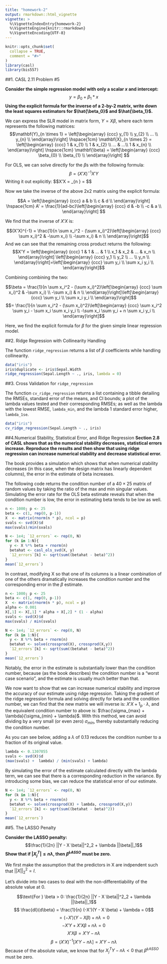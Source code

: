 ```yaml
---
title: "homework-2"
output: rmarkdown::html_vignette
vignette: >
  %\VignetteIndexEntry{homework-2}
  %\VignetteEngine{knitr::rmarkdown}
  %\VignetteEncoding{UTF-8}
---
```


```r
knitr::opts_chunk$set(
  collapse = TRUE,
  comment = "#>"
)
library(casl)
library(bis557)
```



##1. CASL 2.11 Problem #5

**Consider the simple regression model with only a scalar *x* and intercept:**
$$y = \beta_0 + \beta_1 * x$$
**Using the explicit formula for the inverse of a 2-by-2 matrix, write down the least squares estimators for $\hat{\beta_0}$ and $\hat{\beta_1}$.**

We can express the SLR model in matrix form, $Y = X\beta$, where each term represents the following matrices:
$$\mathbf{Y}_{n \times 1} = \left[\begin{array}
{ccc}
y_{1} \\
y_{2}  \\
...  \\
y_{n}  \\
\end{array}\right] \hspace{1cm}
\mathbf{X}_{n \times 2} = \left[\begin{array}
{ccc}
1 & x_{1} \\
1 & x_{2}  \\
...  & ...\\
1 & x_{n}  \\
\end{array}\right] \hspace{1cm}
\mathbf{\beta} = \left[\begin{array}
{ccc}
\beta_{0} \\
\beta_{1}  \\
\end{array}\right]
$$


For OLS, we can solve directly for the $\beta$s with the following formula:
$$\beta = (X'X)^{-1}X'Y$$
Writing it out explicitly:
$$X'X = \mathbf{X}_{n \times 2} = \left[\begin{array}
{ccc}
n & \sum x_i \\
\sum x_i & \sum x_i^2  \\

\end{array}\right]$$

Now we take the inverse of the above 2x2 matrix using the explicit formula:

$$A = \left[\begin{array}
{ccc}
a & b \\
c & d  \\
\end{array}\right] \hspace{1cm} A' = \frac{1}{ad-bc}\left[\begin{array}
{ccc}
d & -b \\
-c & a  \\
\end{array}\right] $$

We find that the inverse of $X'X$ is:

$$(X'X)^{-1} = \frac{1}{n \sum x_i^2 - (\sum x_i)^2}\left[\begin{array}
{ccc}
\sum x_i)^2 & -\sum x_i) \\
-\sum x_i) & n  \\
\end{array}\right]$$
And we can see that the remaining cross product returns the following:
$$X'Y = \left[\begin{array}
{ccc}
1 & 1 & ... & 1 \\
x_1 & x_2 & ... & x_n  \\
\end{array}\right] \left[\begin{array}
{ccc}
y_1 \\
y_2 \\
... \\
y_n \\
\end{array}\right]=\left[\begin{array}
{ccc}
\sum y_i \\
\sum x_i y_i  \\
\end{array}\right]$$

Combining combining the two:

$$\beta = \frac{1}{n \sum x_i^2 - (\sum x_i)^2}\left[\begin{array}
{ccc}
\sum x_i)^2 & -\sum x_i) \\
-\sum x_i) & n  \\
\end{array}\right]\left[\begin{array}
{ccc}
\sum y_i \\
\sum x_i y_i  \\
\end{array}\right]$$
$$= \frac{1}{n \sum x_i^2 - (\sum x_i)^2}\left[\begin{array}
{ccc}
\sum x_i^2 \sum y_i - \sum x_i \sum x_i y_i \\
-\sum x_i \sum y_i + n \sum x_i y_i  \\
\end{array}\right]$$

Here, we find the explicit formula for $\beta$ for the given simple linear regression model.

##2. Ridge Regression with Collinearity Handling 

The function `ridge_regression` returns a list of $\beta$ coefficients while handling collinearity. 

```r
data("iris")
iris$duplicate <- iris$Sepal.Width
ridge_regression(Sepal.Length ~ ., iris, lambda = 0)
```

##3. Cross Validation for `ridge_regression`

The function `cv_ridge_regression` returns a list containing a tibble detailing the RMSEs, standard error of the means, and CI bounds; a plot of the lambda values tested and their corresponding RMSEs; as well as the lambda with the lowest RMSE, `lambda_min`, and the lambda 1 standard error higher, `lambda_1se`.

```r
data("iris")
cv_ridge_regression(Sepal.Length ~ ., iris)
```


##4.Numerical Stability, Statistical Error, and Ridge Regression
**Section 2.8 of CASL shows that as the numerical stability decreases, statistical errors increase. Reproduce
the results and then show that using ridge regression can increase numerical stability and decrease
statistical error.**

The book provides a simulation which shows that when numerical stability decreases (in this case, when the design matrix has linearly dependent columns), the error in the estimate of beta increases.

The following code returns the condition number of a $40 \times 25$ matrix of random values by taking the ratio of the max and min singular values. Simulating the error rate for the OLS beta estimate reveals that when the condition number is low, the error in estimating beta tends to be low as well.

```r
n <- 1000; p <- 25
beta <- c(1, rep(0, p-1))
X  <- matrix(rnorm(n * p), ncol = p)
svals <- svd(X)$d
max(svals)/min(svals)

N <- 1e4; `12_errors` <- rep(0, N)
for (k in 1:N){
  y <- X %*% beta + rnorm(n)
  betahat <- casl_ols_svd(X, y)
  `12_errors`[k] <- sqrt(sum((betahat - beta)^2))
}
mean(`12_errors`)
```

In contrast, modifying X so that one of its columns is a linear combination of one of the others dramatically increases the condition number and the corresponding error in the $\beta$ estimate.

```r
n <- 1000; p <- 25
beta <- c(1, rep(0, p-1))
X  <- matrix(rnorm(n * p), ncol = p)
alpha <- 0.001
X[,1] <- X[,1] * alpha + X[,2] * (1 - alpha)
svals <- svd(X)$d
max(svals) / min(svals)
```


```r
N <- 1e4; `12_errors` <- rep(0, N)
for (k in 1:N){
  y <- X %*% beta + rnorm(n)
  betahat <- solve(crossprod(X), crossprod(X,y))
  `12_errors`[k] <- sqrt(sum((betahat - beta)^2))
}
mean(`12_errors`)
```

Notably, the error in the estimate is substantially lower than the condition number, because (as the book describes) the condition number is a "worst case scenario", and the estimate is usually much better than that.


We now want to show that we can increase numerical stability and improve the accuracy of our estimate using ridge regression. Taking the gradient of the ridge regression formula and solving directly for beta and the condition number, we can find that the new matrix we will inverse is: $X'X + 1_p \cdot \lambda$, and the equivalent condition number to above is: $\frac{\sigma_{max} + \lambda}{\sigma_{min} + \lambda}$. With this method, we can avoid dividing by a very small (or even zero) $\sigma_{min}$, thereby substantially reducing the condition number.

As you can see below, adding a $\lambda$ of 0.13 reduces the condition number to a fraction of its original value.

```r
lambda <- 0.1307055
svals <- svd(X)$d
(max(svals) +  lambda) / (min(svals) + lambda)
```

By simulating the error of the estimate calculated directly with the lambda term, we can see that there is a corresponding reduction in the variance. By introducing some bias, we can reduce the statistical error of our estimate.

```r
N <- 1e4; `12_errors` <- rep(0, N)
for (k in 1:N){
  y <- X %*% beta + rnorm(n)
  betahat <- solve(crossprod(X) + lambda, crossprod(X,y))
  `12_errors`[k] <- sqrt(sum((betahat - beta)^2))
}
mean(`12_errors`)
```
##5. The LASSO Penalty

**Consider the LASSO penalty:**
$$\frac{1}{2n} ||Y - X \beta||^2_2 + \lambda ||\beta||_1$$
**Show that if $|X_j^T| \le n \lambda$, then $\hat{\beta}^{LASSO}$ must be zero.**

We first make the assumption that the predictors in X are indpendent such that $||X||_2^2 = I$.

Let's divide into two cases to deal with the non-differentiability of the absolute value at 0.

$$\text{For } \beta > 0: \frac{1}{2n} ||Y - X \beta||^2_2 + \lambda ||\beta||_1$$
$$ \frac{dl}{d\beta} = \frac{1}{n} (-X')(Y - X \beta) + \lambda = 0$$
$$= (-X')(Y - X \beta) + n\lambda = 0$$
$$-X'Y + X'X \beta + n\lambda = 0$$
$$X'X \beta = X'Y - n\lambda$$
$$\beta = (X'X)^{-1}[X'Y - n\lambda] = X'Y - n\lambda$$
Because of the absolute value, we know that for $X_j^T Y - n \lambda < 0$ that $\hat{\beta}^{LASSO}$ must be zero.



